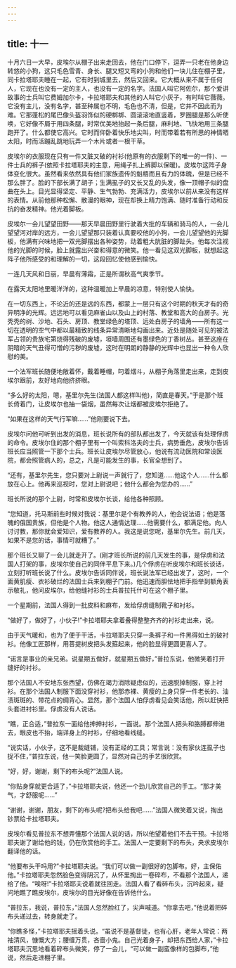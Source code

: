 ```yaml
---
---
---
```

title: 十一
---




十月六日一大早，皮埃尔从棚子出来走回去，他在门口停下，逗弄一只老在他身边转悠的小狗，这只毛色雪青、身长、腿又短又弯的小狗和他们一块儿住在棚子里，同卡拉塔耶夫睡在一起，它有时到城里去，然后又回来。它大概从来不属于任何人，它现在也没有一定的主人，也没有一定的名字。法国人叫它阿佐尔，那个爱讲故事的士兵叫它费姆加尔卡，卡拉塔耶夫和其他的人叫它小灰子，有时叫它薇薇。它没有主儿，没有名字，甚至种属也不明，毛色也不清，但是，它并不因此而为难。它那蓬松的尾巴像头盔羽饰似的硬梆梆、圆滚滚地直竖着，罗圈腿是那么听使唤，它好像不屑于用四条腿，时常优美地抬起一条后腿，麻利地、飞快地用三条腿跑开了。什么都使它高兴。它时而仰卧着快乐地尖叫，时而带着若有所思的神情晒太阳，时而活蹦乱跳地玩弄一个木片或者一根干草。

皮埃尔的衣服现在只有一件又脏又破的衬衫(他原有的衣服剩下的唯一的一件)、一件士兵的裤子(依照卡拉塔耶夫的主意，用绳子扎上裤脚以保暖)。皮埃尔这阵子身体变化很大。虽然看来依然具有他们家族遗传的魁梧而且有力的体魄，但是已经不那么胖了。脸的下部长满了胡子；生满虱子的又长又乱的头发，像一顶帽子似的盘曲在头上。目光显得坚定、平静、生气勃勃、充满活力，皮埃尔以前从来没有这样的表情。从前他那种松懈、散漫的眼神，现在却换上精力饱满、随时准备行动和反抗的奋发精神。他光着脚板。

皮埃尔一会儿望望田野——那天早晨田野里行驶着大批的车辆和骑马的人，一会儿望望河对岸的远方，一会儿望望那只装着认真要咬他的小狗，一会儿望望他的光脚板，他满有兴味地把一双光脚摆出各种姿势，动着粗大肮脏的脚趾头。他每次注视他的光脚的时候，脸上就露出兴奋和得意的微笑。他一看见这双光脚板，就想起这阵子他所感受的和理解的一切，这段回忆使他感到愉快。

一连几天风和日丽，早晨有薄霜，正是所谓秋高气爽季节。

在露天太阳地里暖洋洋的，这种温暖加上早晨的凉意，特别使人愉快。

在一切东西上，不论近的还是远的东西，都蒙上一层只有这个时期的秋天才有的奇异明净的光辉。远远地可以看见麻雀山以及山上的村落、教堂和高大的白房子。光秃秃的树、沙地、石头、房顶、教堂绿色的塔顶、远处白房子的墙角——所有这一切在透明的空气中都以最精致的线条异常清晰地勾画出来。近处是随处可见的被法军占领的贵族宅第烧得残破的废墟，垣墙周围还有墨绿色的丁香树丛。甚至这座在阴暗的天气丑得可憎的污秽的废墟，这时在明朗的静静的光辉中也显出一种令人欣慰的美。

一个法军班长随便地敞着怀，戴着睡帽，叼着烟斗，从棚子角落里走出来，走到皮埃尔跟前，友好地向他挤挤眼。

“多么好的太阳，嗯，基里尔先生(法国人都这样叫他)，简直是春天。”于是那个班长倚着门，让皮埃尔也抽一袋烟，虽然每次让烟都被皮埃尔拒绝了。

“如果在这样的天气行军嘛……”他刚要说下去。

皮埃尔问他可听到出发的消息，班长说所有的部队都出发了，今天就该有处理俘虏的命令。皮埃尔住的那个棚子里有一个叫索科洛夫的士兵，病势垂危，皮埃尔告诉班长应当照管一下那个士兵。班长让皮埃尔尽管放心，他说有流动医院和常设医院，都会照管病人的，总之，凡是可能发生的事，长官全想到了。





“还有，基里尔先生，您只要对上尉说一声就行了，您知道……他这个人……什么都放在心上。他再来巡视时，您对上尉说吧；他什么都会为您办的……”

班长所说的那个上尉，时常和皮埃尔长谈，给他各种照顾。

“您知道，托马斯前些时候对我说：基里尔是个有教养的人，他会说法语；他是落魄的俄国贵族，但他是个人物。他这人通情达理……他需要什么，都满足他。向人讨讨教，那你就会爱知识，爱有教养的人。我这是说您呢，基里尔先生。前几天，如果不是您的话，事情可就糟了。”





那个班长又聊了一会儿就走开了。(刚才班长所说的前几天发生的事，是俘虏和法国人打架的事，皮埃尔使自己的同伴平息下来。)几个俘虏在听皮埃尔和班长谈话，立刻打听班长说了什么。皮埃尔告诉同伴说，班长说法军已经出发了，这时，一个面黄肌瘦、衣衫破烂的法国士兵来到棚子门前。他迅速而胆怯地把手指举到额角表示敬礼，他问皮埃尔，给他缝衬衫的士兵普拉托什可在这个棚子里。

一个星期前，法国人得到一批皮料和麻布，发给俘虏缝制靴子和衬衫。

“做好了，做好了，小伙子!”卡拉塔耶夫拿着叠得整整齐齐的衬衫走出来，说。

由于天气暖和，也为了便于干活，卡拉塔耶夫只穿一条裤子和一件黑得如土的破衬衫。他像工匠那样，用菩提树皮把头发箍起来，他的脸显得更圆更喜人了。

“诺言是事业的亲兄弟。说星期五做好，就星期五做好，”普拉东说，他微笑着打开缝好的衬衫。

那个法国人不安地东张西望，仿佛在竭力消除疑虑似的，迅速脱掉制服，穿上衬衫。在那个法国人制服下面没穿衬衫，他那赤裸、黄瘦的上身只穿一件老长的、油渍斑斑的、带花点的绸背心。显然，那个法国人怕俘虏看见会笑话他，所以赶快把头套进衬衫里。俘虏没有人说话。

“瞧，正合适，”普拉东一面给他抻抻衬衫，一面说。那个法国人把头和胳膊都伸进去，眼皮也不抬，端详身上的衬衫，仔细地看线缝。

“说实话，小伙子，这不是裁缝铺，没有正经的工具；常言说：没有家伙连虱子也捉不住，”普拉东说，他一笑脸更圆了，显然对自己的手艺很欣赏。

“好，好，谢谢，剩下的布头呢?”法国人说。

“你贴身穿就更合适了，”卡拉塔耶夫说，他还一个劲儿欣赏自己的手工。“那才美气，才舒服呢……”

“谢谢，谢谢，朋友，剩下的布头呢?把布头给我吧……”法国人微笑着又说，掏出钞票给卡拉塔耶夫。

皮埃尔看见普拉东不想弄懂那个法国人说的话，所以他望着他们不去干预。卡拉塔耶夫谢了谢给他的钱，仍在欣赏他的手工。法国人一定要剩下的布头，央求皮埃尔翻译他的话。

“他要布头干吗用?”卡拉塔耶夫说。“我们可以做一副很好的包脚布。好，主保佑他。”卡拉塔耶夫忽然脸色变得阴沉了，从怀里掏出一卷碎布，不看那个法国人，递给了他。“唉呀!”卡拉塔耶夫说着就往回走。法国人看了看碎布头，沉吟起来，疑问地瞧了瞧皮埃尔，皮埃尔的目光好像在告诉他什么。

“普拉东，我说，普拉东，”法国人忽然脸红了，尖声喊道。“你拿去吧，”他说着把碎布头递过去，转身就走了。

“你瞧多怪，”卡拉塔耶夫摇着头说。“虽说不是基督徒，也有心肝，老年人常说：两袖清风，慷慨大方；腰缠万贯，吝啬小鬼。自己光着身子，却把东西给人家，”卡拉塔耶夫沉思地看着碎布头微笑，停了一会儿，“可以做一副蛮像样的包脚布，”他说，然后走进棚子里。